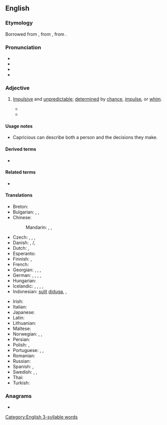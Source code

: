 ==English==

===Etymology===
Borrowed from {{bor|en|fr|capricieux}}, from {{der|en|it|capriccioso}}, from {{m|it|capriccio}}.

===Pronunciation===
* {{IPA|en|/kəˈpɹɪʃəs/}}
* {{audio|en|LL-Q1860 (eng)-Vealhurl-capricious.wav|Audio (UK)}}
* {{audio|en|En-us-capricious.oga|Audio (US)}}
* {{rhyme|en|ɪʃəs|s=3}}

===Adjective===
{{en-adj}}

# [[impulsive|Impulsive]] and [[unpredictable]]; [[determine]]d by [[chance#Noun|chance]], [[impulse]], or [[whim]].
#: {{synonyms|en|arbitrary|whimsical|fickle}}
#: {{antonyms|en|conscientious|rigorous}}
#: {{ux|en|I almost died in a '''capricious''' winter storm.}}
#: {{ux|en|Stringent rulers are unlikely to act '''capriciously'''.}}
#* {{RQ:Shakespeare As You Like It|page=198|scene=iii|act=III|passage=I am heere with thee, and thy Goats, as the moſt '''capricious''' Poet honeſt ''Ouid'' was among Gothes.}}
#* {{RQ:James American|chapter=I|page=11|passage="'''Capricious'''?" And at this monsieur began to laugh. "Oh no, I'm not '''capricious'''. I am very faithful. I am very constant. ''Comprenez''?"}}

====Usage notes====
* Capricious can describe both a person and the decisions they make.

====Derived terms====
* {{l|en|capriciously}}

====Related terms====
* {{l|en|caprice}}

====Translations====
{{trans-top|impulsive and unpredictable; determined by chance, impulse, or whim}}
* Breton: {{t+|br|froudennek}}
* Bulgarian: {{t+|bg|капризен}}, {{t+|bg|непостоянен}}, {{t|bg|непредвидим}}
* Chinese:
*: Mandarin: {{t|cmn|反复无常的}}, {{t|cmn|善变的}}, {{t|cmn|任性的}}
* Czech: {{t+|cs|rozmarný}}, {{t|cs|vrtošivý}}, {{t|cs|vrtkavý}}, {{t|cs|kapriciózní}}
* Danish: {{t|da|uberegnelig}}, {{t|da|uforudsigbar}}/{{t|da|uforutsigbar}}, {{t|da|lunefuld}}
* Dutch: {{t+|nl|grillig}}, {{t+|nl|wispelturig}}
* Esperanto: {{t|eo|kapricema}}
* Finnish: {{t+|fi|oikukas}}, {{t+|fi|oikullinen}}
* French: {{t+|fr|capricieux}}
* Georgian: {{t|ka|ჭირვეული}}, {{t|ka|ახირებული}}, {{t|ka|თვითრჯული}}, {{t|ka|თავნება}}
* German: {{t+|de|kapriziös}}, {{t|de|launenhaft}}, {{t+|de|unberechenbar}}, {{t+|de|schrullig}}, {{t+|de|launisch}}
* Hungarian: {{t+|hu|szeszélyes}}
* Icelandic: {{t|is|duttlungasamur|m}}, {{t+|is|mislyndur|m}}, {{t+|is|kenjóttur|m}}, {{t|is|dyntóttur|m}}, {{t|is|duttlungafullur|m}}
* Indonesian: [[sulit]] [[duga|diduga]], {{t+|id|licin}}, {{t+|id|licik}}
{{trans-mid}}
* Irish: {{t|ga|meonúil}}
* Italian: {{t+|it|capriccioso}}
* Japanese: {{t+|ja|気紛れ|tr=kimagure}}
* Latin: {{t|la|inconstans}}
* Lithuanian: {{t|lt|įnoringas}}
* Maltese: {{t|mt|kapriċċuż}}
* Norwegian: {{t|no|uberegnelig}}, {{t|no|uforutsigbar}}, {{t|no|lunefull}}
* Persian: {{t|fa|دمدمی‌مزاج|tr=damdami-mezâj}}
* Polish: {{t+|pl|nagły|m}}, {{t+|pl|kapryśny}}
* Portuguese: {{t+|pt|impulsivo}}, {{t+|pt|imprevisível}}, {{t+|pt|caprichoso}}
* Romanian: {{t+|ro|capricios}}
* Russian: {{t+|ru|капризный|m}}
* Spanish: {{t+|es|caprichoso}}, {{t+|es|antojadizo}}
* Swedish: {{t+|sv|oberäknelig}}, {{t+|sv|oförutsägbar}}, {{t+|sv|nyckfull}}
* Thai: {{t+|th|ตามอำเภอใจ|tr=tāmxảp̣hexcı}}
* Turkish: {{t+|tr|kaprisli}}
{{trans-bottom}}

===Anagrams===
* {{anagrams|en|a=acciioprsu|auriscopic}}

[[Category:English 3-syllable words]]
{{topics|en|Personality}}